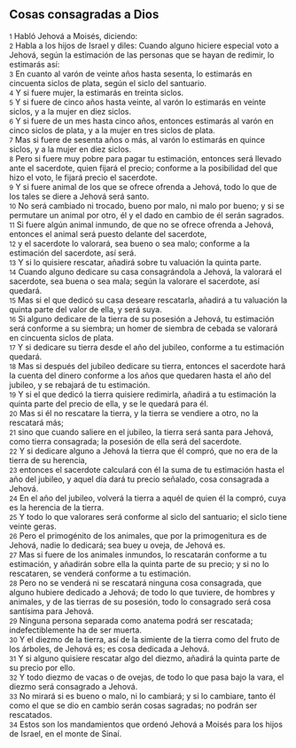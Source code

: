 == Cosas consagradas a Dios ==

{{anchor|1}} <small>1</small> Habló Jehová a Moisés, diciendo:<br>
{{anchor|2}} <small>2</small> Habla a los hijos de Israel y diles: Cuando alguno hiciere especial voto a Jehová, según la estimación de las personas que se hayan de redimir, lo estimarás así:<br>
{{anchor|3}} <small>3</small> En cuanto al varón de veinte años hasta sesenta, lo estimarás en cincuenta siclos de plata,  según el siclo del santuario.<br>
{{anchor|4}} <small>4</small> Y si fuere mujer, la estimarás en treinta siclos.<br>
{{anchor|5}} <small>5</small> Y si fuere de cinco años hasta veinte, al varón lo estimarás en veinte siclos,  y a la mujer en diez siclos.<br>
{{anchor|6}} <small>6</small> Y si fuere de un mes hasta cinco años, entonces estimarás al varón en cinco siclos de plata,  y a la mujer en tres siclos de plata.<br>
{{anchor|7}} <small>7</small> Mas si fuere de sesenta años o más, al varón lo estimarás en quince siclos,  y a la mujer en diez siclos.<br>
{{anchor|8}} <small>8</small> Pero si fuere muy pobre para pagar tu estimación, entonces será llevado ante el sacerdote, quien fijará el precio; conforme a la posibilidad del que hizo el voto, le fijará precio el sacerdote.<br>
{{anchor|9}} <small>9</small> Y si fuere animal de los que se ofrece ofrenda a Jehová, todo lo que de los tales se diere a Jehová será santo.<br>
{{anchor|10}} <small>10</small> No será cambiado ni trocado, bueno por malo, ni malo por bueno; y si se permutare un animal por otro, él y el dado en cambio de él serán sagrados.<br>
{{anchor|11}} <small>11</small> Si fuere algún animal inmundo, de que no se ofrece ofrenda a Jehová, entonces el animal será puesto delante del sacerdote,<br>
{{anchor|12}} <small>12</small> y el sacerdote lo valorará, sea bueno o sea malo; conforme a la estimación del sacerdote, así será.<br>
{{anchor|13}} <small>13</small> Y si lo quisiere rescatar, añadirá sobre tu valuación la quinta parte.<br>
{{anchor|14}} <small>14</small> Cuando alguno dedicare su casa consagrándola a Jehová, la valorará el sacerdote, sea buena o sea mala; según la valorare el sacerdote, así quedará.<br>
{{anchor|15}} <small>15</small> Mas si el que dedicó su casa deseare rescatarla, añadirá a tu valuación la quinta parte del valor de ella, y será suya.<br>
{{anchor|16}} <small>16</small> Si alguno dedicare de la tierra de su posesión a Jehová, tu estimación será conforme a su siembra; un homer   de siembra de cebada se valorará en cincuenta siclos de plata.<br>
{{anchor|17}} <small>17</small> Y si dedicare su tierra desde el año del jubileo, conforme a tu estimación quedará.<br>
{{anchor|18}} <small>18</small> Mas si después del jubileo dedicare su tierra, entonces el sacerdote hará la cuenta del dinero conforme a los años que quedaren hasta el año del jubileo, y se rebajará de tu estimación.<br>
{{anchor|19}} <small>19</small> Y si el que dedicó la tierra quisiere redimirla, añadirá a tu estimación la quinta parte del precio de ella, y se le quedará para él.<br>
{{anchor|20}} <small>20</small> Mas si él no rescatare la tierra, y la tierra se vendiere a otro, no la rescatará más;<br>
{{anchor|21}} <small>21</small> sino que cuando saliere en el jubileo, la tierra será santa para Jehová, como tierra consagrada; la posesión de ella será del sacerdote.<br>
{{anchor|22}} <small>22</small> Y si dedicare alguno a Jehová la tierra que él compró, que no era de la tierra de su herencia,<br>
{{anchor|23}} <small>23</small> entonces el sacerdote calculará con él la suma de tu estimación hasta el año del jubileo, y aquel día dará tu precio señalado, cosa consagrada a Jehová.<br>
{{anchor|24}} <small>24</small> En el año del jubileo, volverá la tierra a aquél de quien él la compró, cuya es la herencia de la tierra.<br>
{{anchor|25}} <small>25</small> Y todo lo que valorares será conforme al siclo   del santuario; el siclo tiene veinte geras.<br>
{{anchor|26}} <small>26</small> Pero el primogénito de los animales, que por la primogenitura es de Jehová, nadie lo dedicará; sea buey u oveja, de Jehová es.<br>
{{anchor|27}} <small>27</small> Mas si fuere de los animales inmundos, lo rescatarán conforme a tu estimación, y añadirán sobre ella la quinta parte de su precio; y si no lo rescataren, se venderá conforme a tu estimación.<br>
{{anchor|28}} <small>28</small> Pero no se venderá ni se rescatará ninguna cosa consagrada, que alguno hubiere dedicado a Jehová; de todo lo que tuviere, de hombres y animales, y de las tierras de su posesión, todo lo consagrado será cosa santísima para Jehová.<br>
{{anchor|29}} <small>29</small> Ninguna persona separada como anatema podrá ser rescatada; indefectiblemente ha de ser muerta.<br>
{{anchor|30}} <small>30</small> Y el diezmo de la tierra, así de la simiente de la tierra como del fruto de los árboles, de Jehová es; es cosa dedicada a Jehová.<br>
{{anchor|31}} <small>31</small> Y si alguno quisiere rescatar algo del diezmo, añadirá la quinta parte de su precio por ello.<br>
{{anchor|32}} <small>32</small> Y todo diezmo de vacas o de ovejas, de todo lo que pasa bajo la vara, el diezmo será consagrado a Jehová.<br>
{{anchor|33}} <small>33</small> No mirará si es bueno o malo, ni lo cambiará; y si lo cambiare, tanto él como el que se dio en cambio serán cosas sagradas; no podrán ser rescatados.<br>
{{anchor|34}} <small>34</small> Estos son los mandamientos que ordenó Jehová a Moisés para los hijos de Israel, en el monte de Sinaí.<br>
